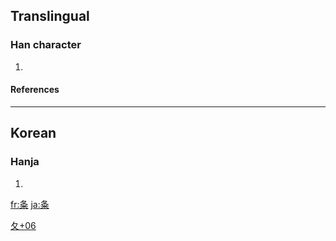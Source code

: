 ==Translingual==
===Han character===
{{Han char|rn=34|rad=夂|as=06|sn=9|four=|canj=竹水火木 (HEFD)}}
# {{defn|Han|sort=夂06}}
====References====
{{Han ref|kx=0244.241|dkj=05702|dj=0485.130|hdz=20869.090|uh=5908|ud=22792}}
----
==Korean==
===Hanja===
{{ko-hanja|hangeul=[[재]]|rv=jae|mr=chae}}
# {{defn|Korean}}


[[Category:Korean-only CJKV Characters|夂+06]]

[[fr:夈]]
[[ja:夈]]